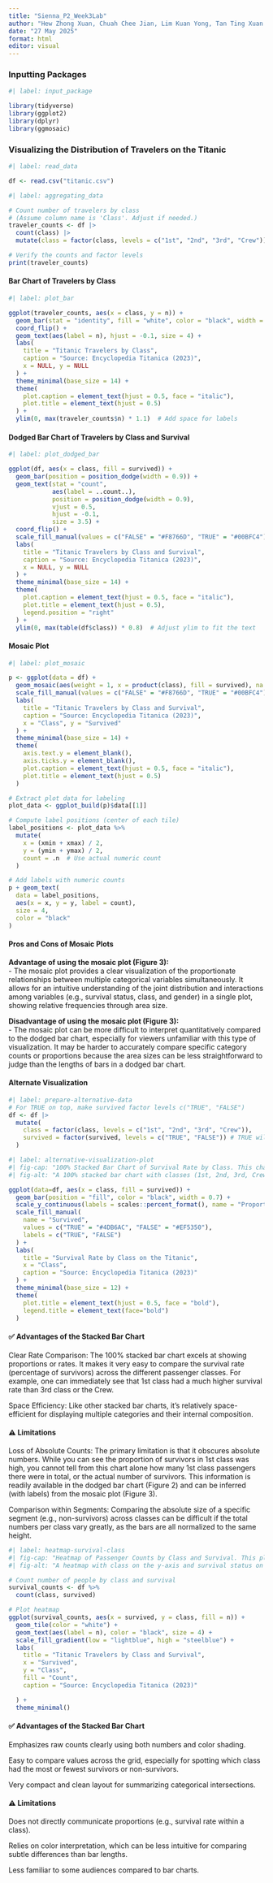 ```yaml
---
title: "Sienna_P2_Week3Lab"
author: "Hew Zhong Xuan, Chuah Chee Jian, Lim Kuan Yong, Tan Ting Xuan Daryl, Kua Dong Han, Chek Yu Ting Amanda"
date: "27 May 2025"
format: html
editor: visual
---
```


### Inputting Packages

```r
#| label: input_package

library(tidyverse)
library(ggplot2)
library(dplyr)
library(ggmosaic)
```

### Visualizing the Distribution of Travelers on the Titanic

```r
#| label: read_data

df <- read.csv("titanic.csv")

```

```r
#| label: aggregating_data

# Count number of travelers by class
# (Assume column name is 'Class'. Adjust if needed.)
traveler_counts <- df |>
  count(class) |>
  mutate(class = factor(class, levels = c("1st", "2nd", "3rd", "Crew")))

# Verify the counts and factor levels
print(traveler_counts)
```

#### Bar Chart of Travelers by Class

```r
#| label: plot_bar

ggplot(traveler_counts, aes(x = class, y = n)) +
  geom_bar(stat = "identity", fill = "white", color = "black", width = 0.4) +
  coord_flip() +
  geom_text(aes(label = n), hjust = -0.1, size = 4) +
  labs(
    title = "Titanic Travelers by Class",
    caption = "Source: Encyclopedia Titanica (2023)",
    x = NULL, y = NULL
  ) +
  theme_minimal(base_size = 14) +
  theme(
    plot.caption = element_text(hjust = 0.5, face = "italic"),
    plot.title = element_text(hjust = 0.5)
  ) +
  ylim(0, max(traveler_counts$n) * 1.1)  # Add space for labels

```

#### Dodged Bar Chart of Travelers by Class and Survival

```r
#| label: plot_dodged_bar

ggplot(df, aes(x = class, fill = survived)) +
  geom_bar(position = position_dodge(width = 0.9)) +
  geom_text(stat = "count",
            aes(label = ..count..),
            position = position_dodge(width = 0.9),
            vjust = 0.5,
            hjust = -0.1,
            size = 3.5) +
  coord_flip() +
  scale_fill_manual(values = c("FALSE" = "#F8766D", "TRUE" = "#00BFC4")) +
  labs(
    title = "Titanic Travelers by Class and Survival",
    caption = "Source: Encyclopedia Titanica (2023)",
    x = NULL, y = NULL
  ) +
  theme_minimal(base_size = 14) +
  theme(
    plot.caption = element_text(hjust = 0.5, face = "italic"),
    plot.title = element_text(hjust = 0.5),
    legend.position = "right"
  ) +
  ylim(0, max(table(df$class)) * 0.8)  # Adjust ylim to fit the text

```

#### Mosaic Plot

```r
#| label: plot_mosaic

p <- ggplot(data = df) +
  geom_mosaic(aes(weight = 1, x = product(class), fill = survived), na.rm = TRUE) +
  scale_fill_manual(values = c("FALSE" = "#F8766D", "TRUE" = "#00BFC4")) +
  labs(
    title = "Titanic Travelers by Class and Survival",
    caption = "Source: Encyclopedia Titanica (2023)",
    x = "Class", y = "Survived"
  ) +
  theme_minimal(base_size = 14) +
  theme(
    axis.text.y = element_blank(),
    axis.ticks.y = element_blank(),
    plot.caption = element_text(hjust = 0.5, face = "italic"),
    plot.title = element_text(hjust = 0.5)
  )

# Extract plot data for labeling
plot_data <- ggplot_build(p)$data[[1]]

# Compute label positions (center of each tile)
label_positions <- plot_data %>%
  mutate(
    x = (xmin + xmax) / 2,
    y = (ymin + ymax) / 2,
    count = .n  # Use actual numeric count
  )

# Add labels with numeric counts
p + geom_text(
  data = label_positions,
  aes(x = x, y = y, label = count),
  size = 4,
  color = "black"
)

```

#### Pros and Cons of Mosaic Plots

**Advantage of using the mosaic plot (Figure 3):**\
- The mosaic plot provides a clear visualization of the proportionate relationships between multiple categorical variables simultaneously. It allows for an intuitive understanding of the joint distribution and interactions among variables (e.g., survival status, class, and gender) in a single plot, showing relative frequencies through area size.

**Disadvantage of using the mosaic plot (Figure 3):**\
- The mosaic plot can be more difficult to interpret quantitatively compared to the dodged bar chart, especially for viewers unfamiliar with this type of visualization. It may be harder to accurately compare specific category counts or proportions because the area sizes can be less straightforward to judge than the lengths of bars in a dodged bar chart.

#### Alternate Visualization

```r
#| label: prepare-alternative-data
# For TRUE on top, make survived factor levels c("TRUE", "FALSE")
df <- df |>
  mutate(
    class = factor(class, levels = c("1st", "2nd", "3rd", "Crew")),
    survived = factor(survived, levels = c("TRUE", "FALSE")) # TRUE will be top segment
  )

```

```r
#| label: alternative-visualization-plot
#| fig-cap: "100% Stacked Bar Chart of Survival Rate by Class. This chart shows the proportion of survivors and non-survivors for each travel class."
#| fig-alt: "A 100% stacked bar chart with classes (1st, 2nd, 3rd, Crew) on the x-axis. Each bar is filled proportionally by survival status (survivors in blueish, non-survivors in reddish), clearly showing the different survival rates across classes."

ggplot(data=df, aes(x = class, fill = survived)) +
  geom_bar(position = "fill", color = "black", width = 0.7) +
  scale_y_continuous(labels = scales::percent_format(), name = "Proportion of Travelers") +
  scale_fill_manual(
    name = "Survived",
    values = c("TRUE" = "#4DB6AC", "FALSE" = "#EF5350"),
    labels = c("TRUE", "FALSE")
  ) +
  labs(
    title = "Survival Rate by Class on the Titanic",
    x = "Class",
    caption = "Source: Encyclopedia Titanica (2023)"
  ) +
  theme_minimal(base_size = 12) +
  theme(
    plot.title = element_text(hjust = 0.5, face = "bold"),
    legend.title = element_text(face="bold")
  )

```

#### ✅ Advantages of the Stacked Bar Chart

Clear Rate Comparison: The 100% stacked bar chart excels at showing proportions or rates. It makes it very easy to compare the survival rate (percentage of survivors) across the different passenger classes. For example, one can immediately see that 1st class had a much higher survival rate than 3rd class or the Crew.

Space Efficiency: Like other stacked bar charts, it's relatively space-efficient for displaying multiple categories and their internal composition.

#### ⚠️ Limitations

Loss of Absolute Counts: The primary limitation is that it obscures absolute numbers. While you can see the proportion of survivors in 1st class was high, you cannot tell from this chart alone how many 1st class passengers there were in total, or the actual number of survivors. This information is readily available in the dodged bar chart (Figure 2) and can be inferred (with labels) from the mosaic plot (Figure 3).

Comparison within Segments: Comparing the absolute size of a specific segment (e.g., non-survivors) across classes can be difficult if the total numbers per class vary greatly, as the bars are all normalized to the same height.

```r
#| label: heatmap-survival-class
#| fig-cap: "Heatmap of Passenger Counts by Class and Survival. This plot shows the number of travelers in each class-survival combination using color intensity."
#| fig-alt: "A heatmap with class on the y-axis and survival status on the x-axis. Each tile's color represents the number of passengers. Darker blue indicates more passengers."

# Count number of people by class and survival
survival_counts <- df %>%
  count(class, survived)

# Plot heatmap
ggplot(survival_counts, aes(x = survived, y = class, fill = n)) +
  geom_tile(color = "white") +
  geom_text(aes(label = n), color = "black", size = 4) +
  scale_fill_gradient(low = "lightblue", high = "steelblue") +
  labs(
    title = "Titanic Travelers by Class and Survival",
    x = "Survived",
    y = "Class",
    fill = "Count",
    caption = "Source: Encyclopedia Titanica (2023)"

  ) +
  theme_minimal()

```

#### ✅ Advantages of the Stacked Bar Chart

Emphasizes raw counts clearly using both numbers and color shading.

Easy to compare values across the grid, especially for spotting which class had the most or fewest survivors or non-survivors.

Very compact and clean layout for summarizing categorical intersections.

#### ⚠️ Limitations

Does not directly communicate proportions (e.g., survival rate within a class).

Relies on color interpretation, which can be less intuitive for comparing subtle differences than bar lengths.

Less familiar to some audiences compared to bar charts.


```r


```
